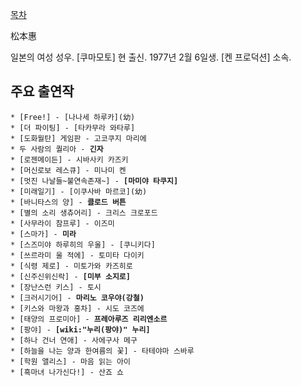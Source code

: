 [[목차]]

松本惠

일본의 여성 성우. [쿠마모토] 현 출신. 1977년 2월 6일생. [켄 프로덕션] 소속.

== 주요 출연작 ==
 * [Free!] - [나나세 하루카](幼)
 * [더 파이팅] - [타카무라 와타루]
 * [도화월탄] 게임판 - 고코쿠지 마리에
 * 두 사람의 퀄리아 - '''긴자'''
 * [로젠메이든] - 시바사키 카즈키
 * [머신로보 레스큐] - 미나미 켄
 * [멋진 나날들~불연속존재~] - '''[마미야 타쿠지]'''
 * [미래일기] - [이쿠사바 마르코](幼)
 * [바니타스의 양] - '''클로드 버튼'''
 * [별의 소리 생츄어리] - 크리스 크로포드
 * [사무라이 참프루] - 이즈미
 * [스마가] - '''미라'''
 * [스즈미야 하루히의 우울] - [쿠니키다]
 * [쓰르라미 울 적에] - 토미타 다이키
 * [식령 제로] - 미토가와 카즈히로
 * [신주신위신락] - '''[미부 소지로]'''
 * [장난스런 키스] - 토시
 * [크러시기어] - '''마리노 코우야(강철)'''
 * [키스와 마왕과 홍차] - 시도 코즈에
 * [태양의 프로미아] - '''프레아루즈 리리엔소르'''
 * [팡야] - '''[wiki:"누리(팡야)" 누리]'''
 * [하나 건너 연애] - 사에구사 메구
 * [하늘을 나는 양과 한여름의 꽃] - 타테야마 스바루
 * [학원 앨리스] - 마음 읽는 아이
 * [흑마녀 나가신다!] - 산죠 쇼
